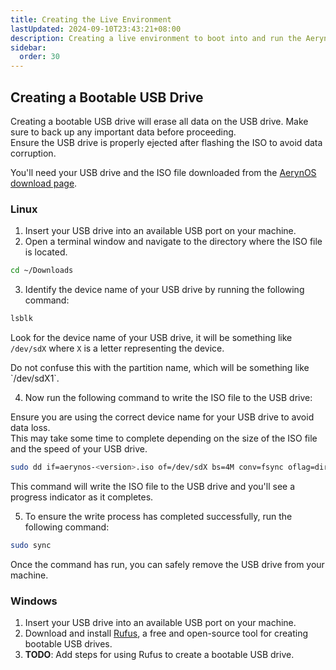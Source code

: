 ```yaml
---
title: Creating the Live Environment
lastUpdated: 2024-09-10T23:43:21+08:00
description: Creating a live environment to boot into and run the AerynOS installer
sidebar:
  order: 30
---
```


## Creating a Bootable USB Drive


<Aside type="danger">
Creating a bootable USB drive will erase all data on the USB drive. Make sure to back up any important data before proceeding.
</Aside>

<Aside type="caution">
Ensure the USB drive is properly ejected after flashing the ISO to avoid data corruption.
</Aside>

You'll need your USB drive and the ISO file downloaded from the [AerynOS download page](https://download.AerynOS.com).

### Linux

1. Insert your USB drive into an available USB port on your machine.
2. Open a terminal window and navigate to the directory where the ISO file is located.

```bash
cd ~/Downloads
```

3. Identify the device name of your USB drive by running the following command:

```bash
lsblk
```

Look for the device name of your USB drive, it will be something like `/dev/sdX` where `X` is a letter representing the device.

<Aside type="caution">
Do not confuse this with the partition name, which will be something like `/dev/sdX1`.
</Aside>

4. Now run the following command to write the ISO file to the USB drive:

<Aside type="caution">
Ensure you are using the correct device name for your USB drive to avoid data loss.
</Aside>

<Aside type="note">
This may take some time to complete depending on the size of the ISO file and the speed of your USB drive.
</Aside>

```bash
sudo dd if=aerynos-<version>.iso of=/dev/sdX bs=4M conv=fsync oflag=direct status=progress
```

This command will write the ISO file to the USB drive and you'll see a progress indicator as it completes.

5. To ensure the write process has completed successfully, run the following command:

```bash
sudo sync
```

Once the command has run, you can safely remove the USB drive from your machine.

### Windows

1. Insert your USB drive into an available USB port on your machine.
2. Download and install [Rufus](https://rufus.ie/), a free and open-source tool for creating bootable USB drives.
3. **TODO**: Add steps for using Rufus to create a bootable USB drive.
